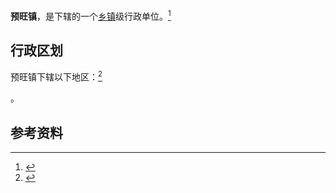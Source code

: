 {{中国乡级行政区
|景观照片文件名 = 
|景观照片描述 = 
|汉语拼音 = 
|其他语言 = 
|其他语言名称 = 
|旧称 = 
|地名出处 = 
|位置图文件名 = 
|位置图描述 = 
|自定义图片= 
|建置时间 = 
|政府驻地 = 
|毗邻 = 
|总面积 = 
|总人口 = 
|总人口年份 = 
|户籍人口 = 
|户籍人口年份 = 
|常住人口 = 
|常住人口年份 = 
|人口密度 = 
|GDP = 
|GDP年份 = 
|邮政编码 = 
|电话区号 = 953
|官方网站 = 
|网站名称 = 
|64/03/24/104/000}}

'''预旺镇'''，是{{PRC admin/fullname|64/03/24/104/000|3}}下辖的一个[[乡镇|乡镇]]级行政单位。<ref>{{PRC admin/ref sgc|{{PRC admin/parent|64/03/24/104/000}}}}</ref>

== 行政区划 ==

预旺镇下辖以下地区：<ref>{{PRC admin/ref sgc|64/03/24/104/000}}</ref>

{{PRC admin/children|64/03/24/104/000}}。

== 参考资料 ==

{{reflist}}

{{行政区划小作品}}
{{PRC admin/navcat|64/03/24/104/000}}